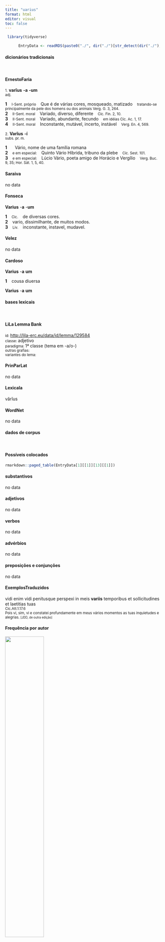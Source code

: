 ```yaml
---
title: "uarius"
format: html
editor: visual
toc: false
---
```



```r
 library(tidyverse) 

      EntryData <- readRDS(paste0("./", dir("./")[str_detect(dir("./"), "_xx117-97-114-105-117-115xx_.rds")]))

```


#### dicionários tradicionais

&emsp;




::: panel-tabset

#### ErnestoFaria

<small>1.</small> <b>varĭus</b> <b>-a</b> <b>-um</b> <br> <small>adj.</small> <br> <small></small>   <p> <b>1</b> &ensp; <small>I-Sent. próprio</small> &ensp; Que é de várias cores, mosqueado, matizado &ensp; <small>tratando-se principalmente da pele dos homens ou dos animais Verg. G. 3, 264.</small> <br> <b>2</b> &ensp; <small>II-Sent. moral</small> &ensp; Variado, diverso, diferente &ensp; <small>Cíc. Fin. 2, 10.</small> <br> <b>3</b> &ensp; <small>II-Sent. moral</small> &ensp; Variado, abundante, fecundo &ensp; <small>em idéias Cíc. Ac. 1, 17.</small> <br> <b>4</b> &ensp; <small>II-Sent. moral</small> &ensp; Inconstante, mutável, incerto, instável &ensp; <small>Verg. En. 4, 569.</small> </p> 
 <small>2.</small> <b>Varĭus</b> <b>-í</b> <br> <small>subs. pr. m.</small> <br> <small></small>   <p> <b>1</b> &ensp; <small></small> &ensp; Vário, nome de uma família romana &ensp; <small></small> <br> <b>2</b> &ensp; <small>e em especial:</small> &ensp; Quinto Vário Híbrida, tribuno da plebe &ensp; <small>Cíc. Sest. 101.</small> <br> <b>3</b> &ensp; <small>e em especial:</small> &ensp; Lúcio Vário, poeta amigo de Horácio e Vergílio &ensp; <small>Verg. Buc. 9, 35; Hor. Sát. 1, 5, 40.</small> </p>




#### Saraiva

no data




#### Fonseca

<b>Varius</b> -<b>a</b> -<b>um</b>   <p> <b>1</b> &ensp; <small>Cic.</small> &ensp; de diversas cores. <br> <b>2</b> &ensp; vario, dissimilhante, de muitos modos. <br> <b>3</b> &ensp; <small>Liv.</small> &ensp; inconstante, instavel, mudavel. </p>




#### Velez

no data




#### Cardoso

<b>Varius</b> -<b>a</b> <b>um</b>   <p> <b>1</b> &ensp; cousa diuersa </p> 
 <b>Varius</b> -<b>a</b> <b>um</b>


:::



#### bases lexicais

&emsp;






::: panel-tabset

#### LiLa Lemma Bank

<small> id: </small> <a href=' http://lila-erc.eu/data/id/lemma/129584 ' target="_blank"> http://lila-erc.eu/data/id/lemma/129584 </a> <br>
<small> classe: </small> adjetivo    <br>
<small> paradigma: </small> 1ª classe (tema em -a/o-) <br>
<small> outras grafias: </small>  <br>
<small> variantes do lema: </small>  <br>





#### PrinParLat

no data




#### Lexicala

vărĭus




#### WordNet

no data


:::



#### dados de corpus

&emsp;




::: panel-tabset

#### Possíveis colocados

```r

rmarkdown::paged_table(EntryData[1][[1]][13][[1]])

```


#### substantivos

no data




#### adjetivos

no data




#### verbos

no data




#### advérbios

no data




#### preposições e conjunções

no data


:::



::: panel-tabset

#### ExemplosTraduzidos

<p> vidi enim vidi penitusque perspexi in meis <b>variis</b> temporibus et sollicitudines et laetitias tuas <br> <small> Cic.Att.1.17.6 <br> Pois vi, sim, vi e constatei profundamente em meus vários momentos as tuas inquietudes e alegrias. <small> [JDD, de outra edição] </small> </small> </p>





#### Frequência por autor

![](./Media/barchart__xx117-97-114-105-117-115xx__lemma_BY_author_Frequencies.webp){width=50% fig-alt='This charts plots the frequency of lemma by author_Frequencies. The Horatius subcorpus registers the highest normalized frequency, with the value of 8.88 and an absolute frequency of 10. The Suetonius subcorpus follows, with a normalized frequency of 0 and an absolute frequency of 0. the subcorpus with the least normalized frequency is Suetonius with the normalized value of 0 and an absolute freqeuncy of 0. here are all the values: subcorpus: Caesar ; normalized frequency: 1 ; absolute frequency: 0.377672029609487. subcorpus: Cicero ; normalized frequency: 18 ; absolute frequency: 1.1213276519399. subcorpus: Horatius ; normalized frequency: 10 ; absolute frequency: 8.88020602077968. subcorpus: Ovidius ; normalized frequency: 1 ; absolute frequency: 1.71585449553878. subcorpus: Phaedrus ; normalized frequency: 1 ; absolute frequency: 1.5181417944436. subcorpus: Sallustius ; normalized frequency: 2 ; absolute frequency: 1.85511548093869. subcorpus: Seneca ; normalized frequency: 13 ; absolute frequency: 2.4262331796719. subcorpus: Suetonius ; normalized frequency: 0 ; absolute frequency: 0. subcorpus: Tacitus ; normalized frequency: 2 ; absolute frequency: 6.86577411603158. subcorpus: Vergilius ; normalized frequency: 2 ; absolute frequency: 3.86100386100386. subcorpus: Hieronymus ; normalized frequency: 1 ; absolute frequency: 2.24668613794653'}




#### Frequência por gênero

![](./Media/barchart__xx117-97-114-105-117-115xx__lemma_BY_genre_Frequencies.webp){width=50% fig-alt='This charts plots the frequency of lemma by genre_Frequencies. The Poesia.lírica subcorpus registers the highest normalized frequency, with the value of 8.41 and an absolute frequency of 10. The Poesia.didática subcorpus follows, with a normalized frequency of 1.7 and an absolute frequency of 2. the subcorpus with the least normalized frequency is Prosa.oratória with the normalized value of 0.86 and an absolute freqeuncy of 9. here are all the values: subcorpus: Prosa.histórica ; normalized frequency: 5 ; absolute frequency: 1.21716692227172. subcorpus: Prosa.filosófica ; normalized frequency: 12 ; absolute frequency: 1.9769031811667. subcorpus: Prosa.oratória ; normalized frequency: 9 ; absolute frequency: 0.864113371674364. subcorpus: Prosa.epistolográfica ; normalized frequency: 5 ; absolute frequency: 1.32488937173746. subcorpus: Poesia.lírica ; normalized frequency: 10 ; absolute frequency: 8.4125515268781. subcorpus: Poesia.didática ; normalized frequency: 2 ; absolute frequency: 1.69649673424379. subcorpus: Poesia.trágica ; normalized frequency: 5 ; absolute frequency: 4.34329395413482. subcorpus: Poesia.épica ; normalized frequency: 2 ; absolute frequency: 3.86100386100386. subcorpus: Prosa.ficcional ; normalized frequency: 1 ; absolute frequency: 2.24668613794653'}




#### Frequência por século

![](./Media/barchart__xx117-97-114-105-117-115xx__lemma_BY_period_Frequencies.webp){width=50% fig-alt='This charts plots the frequency of lemma by period_Frequencies. The II.d.C. subcorpus registers the highest normalized frequency, with the value of 5.24 and an absolute frequency of 2. The I.d.C. subcorpus follows, with a normalized frequency of 2.29 and an absolute frequency of 15. the subcorpus with the least normalized frequency is I.a.C. with the normalized value of 1.54 and an absolute freqeuncy of 33. here are all the values: subcorpus: I.a.C. ; normalized frequency: 33 ; absolute frequency: 1.53595531766349. subcorpus: I.d.C. ; normalized frequency: 15 ; absolute frequency: 2.29463056447912. subcorpus: II.d.C. ; normalized frequency: 2 ; absolute frequency: 5.23560209424084. subcorpus: IV.d.C. ; normalized frequency: 1 ; absolute frequency: 2.24668613794653'}


:::

